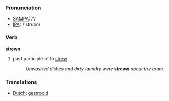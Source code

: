 === Pronunciation ===
*[[w:SAMPA|SAMPA]]: /'/
*[[w:IPA|IPA]]: /'strʊən/

=== Verb ===

'''strewn'''

# past participle of to [[strew]]
#: ''Unwashed dishes and dirty laundry were '''strewn''' about the room.''

=== Translations ===
*[[Dutch]]: [[gestrooid]]